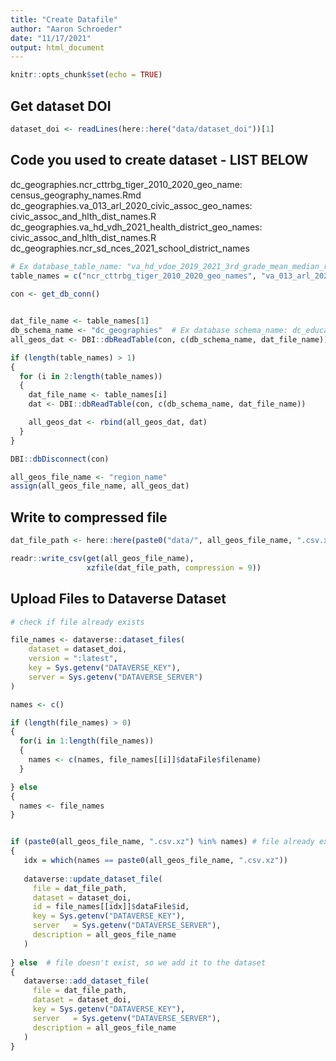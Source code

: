 ```yaml
---
title: "Create Datafile"
author: "Aaron Schroeder"
date: "11/17/2021"
output: html_document
---
```


```r
knitr::opts_chunk$set(echo = TRUE)
```

## Get dataset DOI

```r
dataset_doi <- readLines(here::here("data/dataset_doi"))[1]
```

## Code you used to create dataset - LIST BELOW

dc_geographies.ncr_cttrbg_tiger_2010_2020_geo_name: census_geography_names.Rmd
dc_geographies.va_013_arl_2020_civic_assoc_geo_names: civic_assoc_and_hlth_dist_names.R
dc_geographies.va_hd_vdh_2021_health_district_geo_names: civic_assoc_and_hlth_dist_names.R
dc_geographies.ncr_sd_nces_2021_school_district_names

```r
# Ex database_table_name: "va_hd_vdoe_2019_2021_3rd_grade_mean_median_read_score"
table_names = c("ncr_cttrbg_tiger_2010_2020_geo_names", "va_013_arl_2020_civic_assoc_geo_names", "va_hd_vdh_2021_health_district_geo_names", "ncr_sd_nces_2021_school_district_names") 
    
con <- get_db_conn()


dat_file_name <- table_names[1]
db_schema_name <- "dc_geographies"  # Ex database schema_name: dc_education_training
all_geos_dat <- DBI::dbReadTable(con, c(db_schema_name, dat_file_name))

if (length(table_names) > 1)
{
  for (i in 2:length(table_names))
  { 
    dat_file_name <- table_names[i]
    dat <- DBI::dbReadTable(con, c(db_schema_name, dat_file_name)) 

    all_geos_dat <- rbind(all_geos_dat, dat)  
  }
}

DBI::dbDisconnect(con)

all_geos_file_name <- "region_name"
assign(all_geos_file_name, all_geos_dat)
```

## Write to compressed file

```r
dat_file_path <- here::here(paste0("data/", all_geos_file_name, ".csv.xz"))

readr::write_csv(get(all_geos_file_name),
                 xzfile(dat_file_path, compression = 9))
```

## Upload Files to Dataverse Dataset

```r

# check if file already exists

file_names <- dataverse::dataset_files(
    dataset = dataset_doi,
    version = ":latest",
    key = Sys.getenv("DATAVERSE_KEY"),
    server = Sys.getenv("DATAVERSE_SERVER")
)

names <- c()

if (length(file_names) > 0)
{
  for(i in 1:length(file_names))
  {
    names <- c(names, file_names[[i]]$dataFile$filename)
  }

} else
{
  names <- file_names
}


if (paste0(all_geos_file_name, ".csv.xz") %in% names) # file already exists, so we update it
{
   idx = which(names == paste0(all_geos_file_name, ".csv.xz"))
  
   dataverse::update_dataset_file(
     file = dat_file_path,
     dataset = dataset_doi,
     id = file_names[[idx]]$dataFile$id,
     key = Sys.getenv("DATAVERSE_KEY"),
     server   = Sys.getenv("DATAVERSE_SERVER"),
     description = all_geos_file_name
   )
   
} else  # file doesn't exist, so we add it to the dataset
{
   dataverse::add_dataset_file(
     file = dat_file_path,
     dataset = dataset_doi,
     key = Sys.getenv("DATAVERSE_KEY"),
     server   = Sys.getenv("DATAVERSE_SERVER"),
     description = all_geos_file_name
   )
}
  
  
```

